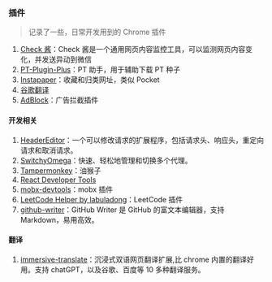 ### 插件

> 记录了一些，日常开发用到的 Chrome 插件

1. [Check 酱](https://chrome.google.com/webstore/detail/check%E9%85%B1/deomglgnplnflcbljmehpafdnhdklcep/related)：Check 酱是一个通用网页内容监控工具，可以监测网页内容变化，并发送异动到微信
2. [PT-Plugin-Plus](https://github.com/pt-plugins/PT-Plugin-Plus)：PT 助手，用于辅助下载 PT 种子
3. [Instapaper](https://www.instapaper.com/save)：收藏和归类网址，类似 Pocket
4. [谷歌翻译](https://chrome.google.com/webstore/detail/google-translate/aapbdbdomjkkjkaonfhkkikfgjllcleb)
5. [AdBlock](https://getadblock.com/)：广告拦截插件

#### 开发相关

1. [HeaderEditor](https://github.com/FirefoxBar/HeaderEditor)：一个可以修改请求的扩展程序，包括请求头、响应头，重定向请求和取消请求。
2. [SwitchyOmega](https://github.com/FelisCatus/SwitchyOmega)：快速、轻松地管理和切换多个代理。
3. [Tampermonkey](./extensions/tampermonkey.mdx)：油猴子
4. [React Developer Tools](https://chrome.google.com/webstore/detail/react-developer-tools/fmkadmapgofadopljbjfkapdkoienihi)
5. [mobx-devtools](https://github.com/mobxjs/mobx-devtools)：mobx 插件
6. [LeetCode Helper by labuladong](https://chrome.google.com/webstore/detail/leetcode-helper-by-labula/elafhogmnaapleckojedgipgmidneccg?hl=zh-CN)：LeetCode 插件
7. [github-writer](https://github.com/ckeditor/github-writer)：GitHub Writer 是 GitHub 的富文本编辑器，支持 Markdown，易用高效。

#### 翻译

1. [immersive-translate](https://immersive-translate.owenyoung.com/)：沉浸式双语网页翻译扩展,比 chrome 内置的翻译好用。支持 chatGPT，以及谷歌、百度等 10 多种翻译服务。<Badge github="https://github.com/immersive-translate/immersive-translate" />
